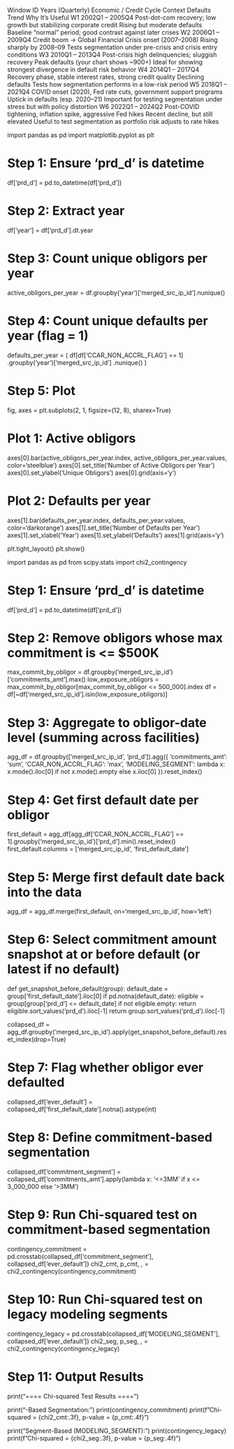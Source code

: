 Window ID
Years (Quarterly)
Economic / Credit Cycle Context
Defaults Trend
Why It’s Useful
W1
2002Q1 – 2005Q4
Post-dot-com recovery; low growth but stabilizing corporate credit
Rising but moderate defaults
Baseline “normal” period; good contrast against later crises
W2
2006Q1 – 2009Q4
Credit boom → Global Financial Crisis onset (2007–2008)
Rising sharply by 2008–09
Tests segmentation under pre-crisis and crisis entry conditions
W3
2010Q1 – 2013Q4
Post-crisis high delinquencies; sluggish recovery
Peak defaults (your chart shows ~900+)
Ideal for showing strongest divergence in default risk behavior
W4
2014Q1 – 2017Q4
Recovery phase, stable interest rates, strong credit quality
Declining defaults
Tests how segmentation performs in a low-risk period
W5
2018Q1 – 2021Q4
COVID onset (2020), Fed rate cuts, government support programs
Uptick in defaults (esp. 2020–21)
Important for testing segmentation under stress but with policy distortion
W6
2022Q1 – 2024Q2
Post-COVID tightening, inflation spike, aggressive Fed hikes
Recent decline, but still elevated
Useful to test segmentation as portfolio risk adjusts to rate hikes




import pandas as pd
import matplotlib.pyplot as plt

# Step 1: Ensure 'prd_d' is datetime
df['prd_d'] = pd.to_datetime(df['prd_d'])

# Step 2: Extract year
df['year'] = df['prd_d'].dt.year

# Step 3: Count unique obligors per year
active_obligors_per_year = df.groupby('year')['merged_src_ip_id'].nunique()

# Step 4: Count unique defaults per year (flag = 1)
defaults_per_year = (
    df[df['CCAR_NON_ACCRL_FLAG'] == 1]
    .groupby('year')['merged_src_ip_id']
    .nunique()
)

# Step 5: Plot
fig, axes = plt.subplots(2, 1, figsize=(12, 8), sharex=True)

# Plot 1: Active obligors
axes[0].bar(active_obligors_per_year.index, active_obligors_per_year.values, color='steelblue')
axes[0].set_title('Number of Active Obligors per Year')
axes[0].set_ylabel('Unique Obligors')
axes[0].grid(axis='y')

# Plot 2: Defaults per year
axes[1].bar(defaults_per_year.index, defaults_per_year.values, color='darkorange')
axes[1].set_title('Number of Defaults per Year')
axes[1].set_xlabel('Year')
axes[1].set_ylabel('Defaults')
axes[1].grid(axis='y')

plt.tight_layout()
plt.show()





import pandas as pd
from scipy.stats import chi2_contingency

# Step 1: Ensure 'prd_d' is datetime
df['prd_d'] = pd.to_datetime(df['prd_d'])

# Step 2: Remove obligors whose **max commitment** is <= $500K
max_commit_by_obligor = df.groupby('merged_src_ip_id')['commitments_amt'].max()
low_exposure_obligors = max_commit_by_obligor[max_commit_by_obligor <= 500_000].index
df = df[~df['merged_src_ip_id'].isin(low_exposure_obligors)]

# Step 3: Aggregate to obligor-date level (summing across facilities)
agg_df = df.groupby(['merged_src_ip_id', 'prd_d']).agg({
    'commitments_amt': 'sum',
    'CCAR_NON_ACCRL_FLAG': 'max',
    'MODELING_SEGMENT': lambda x: x.mode().iloc[0] if not x.mode().empty else x.iloc[0]
}).reset_index()

# Step 4: Get first default date per obligor
first_default = agg_df[agg_df['CCAR_NON_ACCRL_FLAG'] == 1].groupby('merged_src_ip_id')['prd_d'].min().reset_index()
first_default.columns = ['merged_src_ip_id', 'first_default_date']

# Step 5: Merge first default date back into the data
agg_df = agg_df.merge(first_default, on='merged_src_ip_id', how='left')

# Step 6: Select commitment amount snapshot at or before default (or latest if no default)
def get_snapshot_before_default(group):
    default_date = group['first_default_date'].iloc[0]
    if pd.notna(default_date):
        eligible = group[group['prd_d'] <= default_date]
        if not eligible.empty:
            return eligible.sort_values('prd_d').iloc[-1]
    return group.sort_values('prd_d').iloc[-1]

collapsed_df = agg_df.groupby('merged_src_ip_id').apply(get_snapshot_before_default).reset_index(drop=True)

# Step 7: Flag whether obligor ever defaulted
collapsed_df['ever_default'] = collapsed_df['first_default_date'].notna().astype(int)

# Step 8: Define commitment-based segmentation
collapsed_df['commitment_segment'] = collapsed_df['commitments_amt'].apply(lambda x: '<=3MM' if x <= 3_000_000 else '>3MM')

# Step 9: Run Chi-squared test on commitment-based segmentation
contingency_commitment = pd.crosstab(collapsed_df['commitment_segment'], collapsed_df['ever_default'])
chi2_cmt, p_cmt, _, _ = chi2_contingency(contingency_commitment)

# Step 10: Run Chi-squared test on legacy modeling segments
contingency_legacy = pd.crosstab(collapsed_df['MODELING_SEGMENT'], collapsed_df['ever_default'])
chi2_seg, p_seg, _, _ = chi2_contingency(contingency_legacy)

# Step 11: Output Results
print("==== Chi-squared Test Results ====")

print("\nCommitment-Based Segmentation:")
print(contingency_commitment)
print(f"Chi-squared = {chi2_cmt:.3f}, p-value = {p_cmt:.4f}")

print("\nLegacy Segment-Based (MODELING_SEGMENT):")
print(contingency_legacy)
print(f"Chi-squared = {chi2_seg:.3f}, p-value = {p_seg:.4f}")